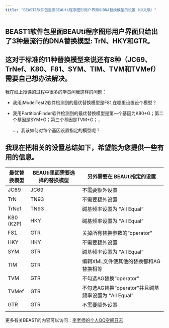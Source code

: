 ```yaml
---
title: "BEAST1软件包里面BEAUti程序图形用户界面中DNA替换模型的设置（中文版）"
---
```



## BEAST1软件包里面BEAUti程序图形用户界面只给出了3种最流行的DNA替换模型: TrN、HKY和GTR。
## 这对于标准的11种替换模型来说还有8种（JC69、TrNef、K80、F81、SYM、TIM、TVM和TVMef）需要自己想办法解决。

我在线上授课的过程中很多的学员问我这样的问题：

* 我用jModelTest2软件检测到的最优替换模型是F81,在哪里设置设个模型？

* 我用PartitionFinder软件检测到的最优替换模型是第一个基因为K80+G；第二个基因是SYM+G；第三个基因是TVM+G；..

  ...，我该如何对每个基因设置指定的模型呢？

## 我现在把相关的设置总结如下，希望能为您提供一些有用的信息。
		
最优替换模型	 |   BEAUti里面需要选择的替换模型	  |  另外需要在 BEAUti指定的设置
---------------|----------------------------------|-------------------------------------------------------
JC69	         |   JC69	                          |  不需要额外设置
TrN	           |   TN93	                          |  不需要额外设置
TrNef	         |   TN93	                          |  碱基频率设置为 “All Equal”
K80 (K2P)	     |   HKY	                          |  碱基频率设置为 “All Equal”
F81	           |   GTR	                          |  关掉所有替换参数的“operator”
HKY	           |   HKY	                          |  不需要额外设置
SYM	           |   GTR	                          |  碱基频率设置为 “All Equal”
TIM	           |   GTR	                          |  编辑XML文件使其他的替换都和AG替换相等
TVM	           |   GTR	                          |  不勾选AG替换“operator”
TVMef	         |   GTR	                          |  不勾选AG替换“operator”并且碱基频率设置为 “All Equal”
GTR	           |   GTR	                          |  不需要额外设置
               |                                  |                                                     |
               
               
更多有关BEAST的内容可以访问：[李老师的个人QQ空间日志](https://user.qzone.qq.com/2049968646/main) 
